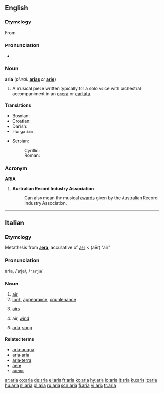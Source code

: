 ==English==

===Etymology===
From {{etyl|it}}

===Pronunciation===
* {{IPA|/ˈɑː.ɹi.ɑ/}}

===Noun===
'''aria''' (''plural:'' '''[[arias]]''' ''or'' '''[[arie]]''')

# A musical piece written typically for a solo voice with orchestral accompaniment in an [[opera]] or [[cantata]].

====Translations====
{{trans-top|type of musical piece}}
* Bosnian: {{t-|bs|arija|f}}
* Croatian: {{t-|hr|arija|f}}
* Danish: {{t+|da|arie|c}}
* Hungarian: {{t-|hu|ária}}
{{trans-mid}}
* Serbian:
*: Cyrillic: {{t+|sr|арија|f|sc=Cyrl}}
*: Roman: {{t-|sr|arija|f}}
{{trans-bottom}}

===Acronym===
'''ARIA'''

# '''Australian Record Industry Association'''
#: Can also mean the musical [[award]]s given by the Australian Record Industry Association.

----

==Italian==
{{wikipedia|lang=it}}

===Etymology===
Metathesis from {{etyl|la}} '''[[aera]]''', accusative of [[aer]] < {{etyl|grc}} '''{{polytonic|[[ἀήρ]]}}''' (aēr) "air"

===Pronunciation===
ària, /ˈarja/, /<tt>"arja</tt>/

===Noun===
{{it-noun|ari|f|a|e}}

# [[air]]
# [[look]], [[appearance]], [[countenance]]
# {{context|pluralia tantum|lang=it}} [[airs]]
# air, [[wind]]
# {{context|music|lang=it}}  [[aria#English|aria]], [[song]]

====Related terms====
* [[aria-acqua]]
* [[aria-aria]]
* [[aria-terra]]
* [[aere]]
* [[aereo]]

[[ar:aria]]
[[co:aria]]
[[de:aria]]
[[el:aria]]
[[fr:aria]]
[[ko:aria]]
[[hy:aria]]
[[io:aria]]
[[it:aria]]
[[ku:aria]]
[[lt:aria]]
[[hu:aria]]
[[nl:aria]]
[[pl:aria]]
[[ru:aria]]
[[scn:aria]]
[[fi:aria]]
[[vi:aria]]
[[tr:aria]]